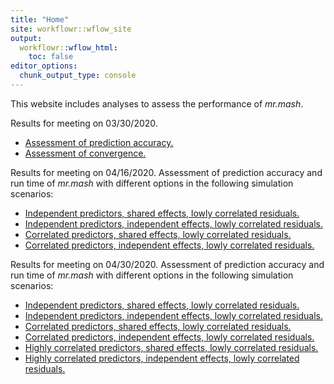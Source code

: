 ```yaml
---
title: "Home"
site: workflowr::wflow_site
output:
  workflowr::wflow_html:
    toc: false
editor_options:
  chunk_output_type: console
---
```


This website includes analyses to assess the performance of *mr.mash*.

Results for meeting on 03/30/2020.

+ [Assessment of prediction accuracy.](results_accuracy.html)
+ [Assessment of convergence.](results_convergence.html)

Results for meeting on 04/16/2020. Assessment of prediction accuracy and run time of *mr.mash* with different options in the following simulation scenarios:

+ [Independent predictors, shared effects, lowly correlated residuals.](results_indepX_lowcorrV_sharedB_OLD.html)
+ [Independent predictors, independent effects, lowly correlated residuals.](results_indepX_lowcorrV_indepB_OLD.html)
+ [Correlated predictors, shared effects, lowly correlated residuals.](results_corrX_lowcorrV_sharedB_OLD.html)
+ [Correlated predictors, independent effects, lowly correlated residuals.](results_corrX_lowcorrV_indepB_OLD.html)

Results for meeting on 04/30/2020. Assessment of prediction accuracy and run time of *mr.mash* with different options in the following simulation scenarios:

+ [Independent predictors, shared effects, lowly correlated residuals.](results_indepX_lowcorrV_sharedB.html)
+ [Independent predictors, independent effects, lowly correlated residuals.](results_indepX_lowcorrV_indepB.html)
+ [Correlated predictors, shared effects, lowly correlated residuals.](results_corrX_lowcorrV_sharedB.html)
+ [Correlated predictors, independent effects, lowly correlated residuals.](results_corrX_lowcorrV_indepB.html)
+ [Highly correlated predictors, shared effects, lowly correlated residuals.](results_highcorrX_lowcorrV_sharedB.html)
+ [Highly correlated predictors, independent effects, lowly correlated residuals.](results_highcorrX_lowcorrV_indepB.html)

